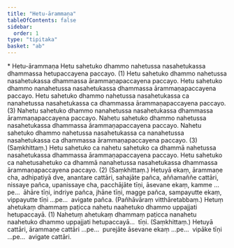 ```yaml
---
title: "Hetu-ārammaṇa"
tableOfContents: false
sidebar:
  order: 1
type: "tipitaka"
basket: "ab"
---
```



<DynamicBreadcrumb />

<Paragraph type="center">
* Hetu-ārammaṇa
</Paragraph>

<Division number="3">

<Paragraph number="8">
Hetu sahetuko dhammo nahetussa nasahetukassa dhammassa hetupaccayena paccayo. (1)
</Paragraph>

<Paragraph number="9">
Hetu sahetuko dhammo nahetussa nasahetukassa dhammassa ārammaṇapaccayena paccayo. Hetu sahetuko dhammo nanahetussa nasahetukassa dhammassa ārammaṇapaccayena paccayo. Hetu sahetuko dhammo nahetussa nasahetukassa ca nanahetussa nasahetukassa ca dhammassa ārammaṇapaccayena paccayo. (3)
</Paragraph>

<Paragraph number="10">
Nahetu sahetuko dhammo nanahetussa nasahetukassa dhammassa ārammaṇapaccayena paccayo. Nahetu sahetuko dhammo nahetussa nasahetukassa dhammassa ārammaṇapaccayena paccayo. Nahetu sahetuko dhammo nahetussa nasahetukassa ca nanahetussa nasahetukassa ca dhammassa ārammaṇapaccayena paccayo. (3) (Saṃkhittaṃ.)
</Paragraph>

<Paragraph number="11">
Hetu sahetuko ca nahetu sahetuko ca dhammā nahetussa nasahetukassa dhammassa ārammaṇapaccayena paccayo. Hetu sahetuko ca nahetusahetuko ca dhammā nanahetussa nasahetukassa dhammassa ārammaṇapaccayena paccayo. (2) (Saṃkhittaṃ.)
</Paragraph>

<Paragraph number="12">
Hetuyā ekaṃ, ārammaṇe cha, adhipatiyā dve, anantare cattāri, sahajāte pañca, aññamaññe cattāri, nissaye pañca, upanissaye cha, pacchājāte tīṇi, āsevane ekaṃ, kamme …pe…  āhāre tīṇi, indriye pañca, jhāne tīṇi, magge pañca, sampayutte ekaṃ, vippayutte tīṇi …pe…  avigate pañca. (Pañhāvāraṃ vitthāretabbaṃ.)
</Paragraph>

</Division>
<Division number="4">

<Paragraph number="13">
Hetuṃ ahetukaṃ dhammaṃ paṭicca nahetu naahetuko dhammo uppajjati hetupaccayā. (1)
</Paragraph>

<Paragraph number="14">
Nahetuṃ ahetukaṃ dhammaṃ paṭicca nanahetu naahetuko dhammo uppajjati hetupaccayā…  tīṇi. (Saṃkhittaṃ.)
</Paragraph>

<Paragraph number="15">
Hetuyā cattāri, ārammaṇe cattāri …pe…  purejāte āsevane ekaṃ …pe…  vipāke tīṇi …pe…  avigate cattāri.
</Paragraph>
</Division>